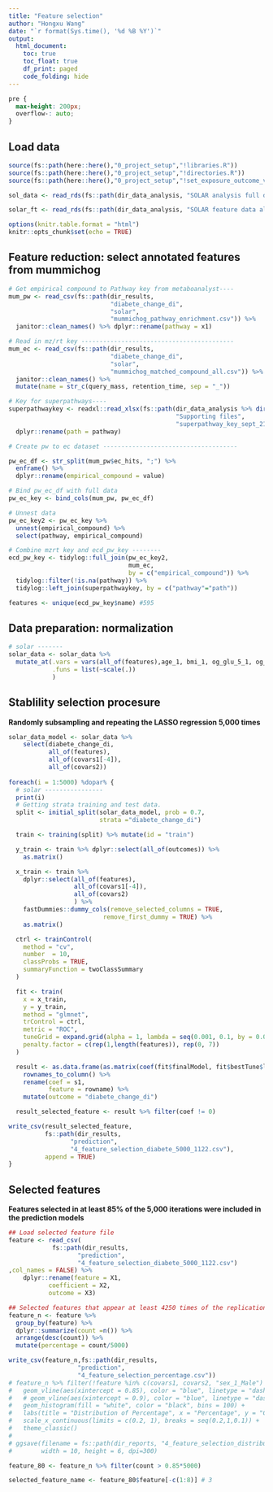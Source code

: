 ```yaml
---
title: "Feature selection"
author: "Hongxu Wang"
date: "`r format(Sys.time(), '%d %B %Y')`"
output: 
  html_document:
    toc: true
    toc_float: true
    df_print: paged
    code_folding: hide
---
```


```css
pre {
  max-height: 200px;
  overflow-: auto;
}
```


## Load data
```r
source(fs::path(here::here(),"0_project_setup","!libraries.R"))
source(fs::path(here::here(),"0_project_setup","!directories.R"))
source(fs::path(here::here(),"0_project_setup","!set_exposure_outcome_vars.R"))

sol_data <- read_rds(fs::path(dir_data_analysis, "SOLAR analysis full data.rds"))

solar_ft <- read_rds(fs::path(dir_data_analysis, "SOLAR feature data all modes.rds"))

options(knitr.table.format = "html")
knitr::opts_chunk$set(echo = TRUE)
```


## Feature reduction: select annotated features from mummichog
```r
# Get empirical compound to Pathway key from metaboanalyst----
mum_pw <- read_csv(fs::path(dir_results, 
                            "diabete_change_di",
                            "solar",
                            "mummichog_pathway_enrichment.csv")) %>%
  janitor::clean_names() %>% dplyr::rename(pathway = x1)

# Read in mz/rt key ------------------------------------------
mum_ec <- read_csv(fs::path(dir_results, 
                            "diabete_change_di",
                            "solar",
                            "mummichog_matched_compound_all.csv")) %>%
  janitor::clean_names() %>%
  mutate(name = str_c(query_mass, retention_time, sep = "_")) 

# Key for superpathways----
superpathwaykey <- readxl::read_xlsx(fs::path(dir_data_analysis %>% dirname(),
                                              "Supporting files",  
                                              "superpathway_key_sept_21.xlsx")) %>% 
  dplyr::rename(path = pathway)

# Create pw to ec dataset -------------------------------------

pw_ec_df <- str_split(mum_pw$ec_hits, ";") %>% 
  enframe() %>% 
  dplyr::rename(empirical_compound = value)

# Bind pw_ec_df with full data
pw_ec_key <- bind_cols(mum_pw, pw_ec_df)

# Unnest data
pw_ec_key2 <- pw_ec_key %>% 
  unnest(empirical_compound) %>% 
  select(pathway, empirical_compound)

# Combine mzrt key and ecd_pw_key --------
ecd_pw_key <- tidylog::full_join(pw_ec_key2, 
                                 mum_ec, 
                                 by = c("empirical_compound")) %>% 
  tidylog::filter(!is.na(pathway)) %>% 
  tidylog::left_join(superpathwaykey, by = c("pathway"="path"))

features <- unique(ecd_pw_key$name) #595
```

## Data preparation: normalization
```r
# solar -------
solar_data <- solar_data %>%
  mutate_at(.vars = vars(all_of(features),age_1, bmi_1, og_glu_5_1, og_glu120_1, tot_chol_1, tag_1 ),
            .funs = list(~scale(.))
            )
```

## Stablility selection procesure
**Randomly subsampling and repeating the LASSO regression 5,000 times**

```r
solar_data_model <- solar_data %>% 
    select(diabete_change_di, 
           all_of(features), 
           all_of(covars1[-4]),
           all_of(covars2))  
  
foreach(i = 1:5000) %dopar% {
  # solar ----------------
  print(i)
  # Getting strata training and test data.
  split <- initial_split(solar_data_model, prob = 0.7,
                         strata ="diabete_change_di")

  train <- training(split) %>% mutate(id = "train")

  y_train <- train %>% dplyr::select(all_of(outcomes)) %>%
    as.matrix()

  x_train <- train %>%
    dplyr::select(all_of(features),
                  all_of(covars1[-4]),
                  all_of(covars2)
                  ) %>%
    fastDummies::dummy_cols(remove_selected_columns = TRUE,
                          remove_first_dummy = TRUE) %>%
    as.matrix()

  ctrl <- trainControl(
    method = "cv",
    number  = 10,
    classProbs = TRUE,
    summaryFunction = twoClassSummary
  )

  fit <- train(
    x = x_train,
    y = y_train,
    method = "glmnet",
    trControl = ctrl,
    metric = "ROC",
    tuneGrid = expand.grid(alpha = 1, lambda = seq(0.001, 0.1, by = 0.001)),
    penalty.factor = c(rep(1,length(features)), rep(0, 7))
  )

  result <- as.data.frame(as.matrix(coef(fit$finalModel, fit$bestTune$lambda))) %>%
    rownames_to_column() %>%
    rename(coef = s1,
           feature = rowname) %>%
    mutate(outcome = "diabete_change_di")

  result_selected_feature <- result %>% filter(coef != 0)

write_csv(result_selected_feature,
          fs::path(dir_results,
                 "prediction",
                 "4_feature_selection_diabete_5000_1122.csv"),
          append = TRUE)
}
```

## Selected features
**Features selected in at least 85% of the 5,000 iterations were included in the prediction models**
```r
## Load selected feature file
feature <- read_csv(
            fs::path(dir_results, 
                   "prediction",
                   "4_feature_selection_diabete_5000_1122.csv")
,col_names = FALSE) %>%
    dplyr::rename(feature = X1,
           coefficient = X2,
           outcome = X3)

## Selected features that appear at least 4250 times of the replications
feature_n <- feature %>% 
  group_by(feature) %>% 
  dplyr::summarize(count =n()) %>%
  arrange(desc(count)) %>%
  mutate(percentage = count/5000)

write_csv(feature_n,fs::path(dir_results, 
                   "prediction",
                   "4_feature_selection_percentage.csv"))
# feature_n %>% filter(!feature %in% c(covars1, covars2, "sex_1_Male") & feature != "(Intercept)"& percentage > 0.25) %>% ggplot(aes(x=percentage)) + 
#   geom_vline(aes(xintercept = 0.85), color = "blue", linetype = "dashed")+
#   # geom_vline(aes(xintercept = 0.9), color = "blue", linetype = "dashed")+
#   geom_histogram(fill = "white", color = "black", bins = 100) +
#   labs(title = "Distribution of Percentage", x = "Percentage", y = "Count") +
#   scale_x_continuous(limits = c(0.2, 1), breaks = seq(0.2,1,0.1)) +
#   theme_classic()
# 
# ggsave(filename = fs::path(dir_reports, "4_feature_selection_distribution.png"), 
#        width = 10, height = 6, dpi=300)

feature_80 <- feature_n %>% filter(count > 0.85*5000)

selected_feature_name <- feature_80$feature[-c(1:8)] # 3
```




